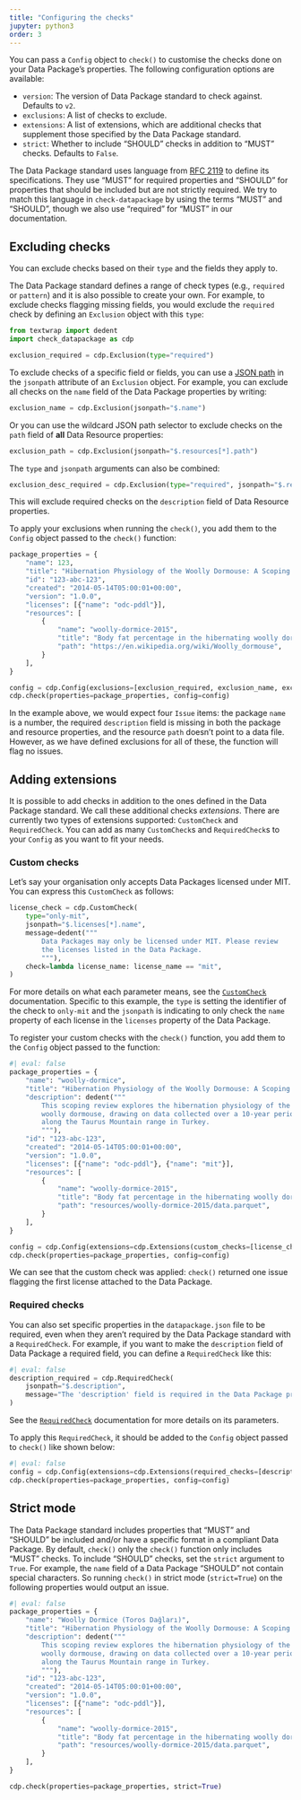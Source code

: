 ```yaml
---
title: "Configuring the checks"
jupyter: python3
order: 3
---
```


You can pass a `Config` object to `check()` to customise the checks done
on your Data Package's properties. The following configuration options
are available:

-   `version`: The version of Data Package standard to check against.
    Defaults to `v2`.
-   `exclusions`: A list of checks to exclude.
-   `extensions`: A list of extensions, which are additional checks that
    supplement those specified by the Data Package standard.
-   `strict`: Whether to include "SHOULD" checks in addition to "MUST"
    checks. Defaults to `False`.

::: callout-important
The Data Package standard uses language from [RFC
2119](https://www.ietf.org/rfc/rfc2119.txt) to define its
specifications. They use "MUST" for required properties and "SHOULD" for
properties that should be included but are not strictly required. We try
to match this language in `check-datapackage` by using the terms "MUST"
and "SHOULD", though we also use "required" for "MUST" in our
documentation.
:::

## Excluding checks

You can exclude checks based on their `type` and the fields they apply
to.

The Data Package standard defines a range of check types (e.g.,
`required` or `pattern`) and it is also possible to create your own. For
example, to exclude checks flagging missing fields, you would exclude
the `required` check by defining an `Exclusion` object with this `type`:

```python
from textwrap import dedent
import check_datapackage as cdp

exclusion_required = cdp.Exclusion(type="required")
```

To exclude checks of a specific field or fields, you can use a [JSON
path](https://en.wikipedia.org/wiki/JSONPath) in the `jsonpath`
attribute of an `Exclusion` object. For example, you can exclude all
checks on the `name` field of the Data Package properties by writing:

```python
exclusion_name = cdp.Exclusion(jsonpath="$.name")
```

Or you can use the wildcard JSON path selector to exclude checks on the
`path` field of **all** Data Resource properties:

```python
exclusion_path = cdp.Exclusion(jsonpath="$.resources[*].path")
```

The `type` and `jsonpath` arguments can also be combined:

```python
exclusion_desc_required = cdp.Exclusion(type="required", jsonpath="$.resources[*].description")
```

This will exclude required checks on the `description` field of Data
Resource properties.

To apply your exclusions when running the `check()`, you add them to the
`Config` object passed to the `check()` function:

```python
package_properties = {
    "name": 123,
    "title": "Hibernation Physiology of the Woolly Dormouse: A Scoping Review.",
    "id": "123-abc-123",
    "created": "2014-05-14T05:00:01+00:00",
    "version": "1.0.0",
    "licenses": [{"name": "odc-pddl"}],
    "resources": [
        {
            "name": "woolly-dormice-2015",
            "title": "Body fat percentage in the hibernating woolly dormouse",
            "path": "https://en.wikipedia.org/wiki/Woolly_dormouse",
        }
    ],
}

config = cdp.Config(exclusions=[exclusion_required, exclusion_name, exclusion_path])
cdp.check(properties=package_properties, config=config)
```

In the example above, we would expect four `Issue` items: the package
`name` is a number, the required `description` field is missing in both
the package and resource properties, and the resource `path` doesn't
point to a data file. However, as we have defined exclusions for all of
these, the function will flag no issues.

## Adding extensions

It is possible to add checks in addition to the ones defined in the Data
Package standard. We call these additional checks *extensions*. There
are currently two types of extensions supported: `CustomCheck` and
`RequiredCheck`. You can add as many `CustomCheck`s and `RequiredCheck`s
to your `Config` as you want to fit your needs.

### Custom checks

Let's say your organisation only accepts Data Packages licensed under
MIT. You can express this `CustomCheck` as follows:

```python
license_check = cdp.CustomCheck(
    type="only-mit",
    jsonpath="$.licenses[*].name",
    message=dedent("""
        Data Packages may only be licensed under MIT. Please review
        the licenses listed in the Data Package.
        """),
    check=lambda license_name: license_name == "mit",
)
```

For more details on what each parameter means, see the
[`CustomCheck`](/docs/reference/custom_check.qmd) documentation.
Specific to this example, the `type` is setting the identifier of the
check to `only-mit` and the `jsonpath` is indicating to only check the
`name` property of each license in the `licenses` property of the Data
Package.

To register your custom checks with the `check()` function, you add them
to the `Config` object passed to the function:

```python
#| eval: false
package_properties = {
    "name": "woolly-dormice",
    "title": "Hibernation Physiology of the Woolly Dormouse: A Scoping Review.",
    "description": dedent("""
        This scoping review explores the hibernation physiology of the
        woolly dormouse, drawing on data collected over a 10-year period
        along the Taurus Mountain range in Turkey.
        """),
    "id": "123-abc-123",
    "created": "2014-05-14T05:00:01+00:00",
    "version": "1.0.0",
    "licenses": [{"name": "odc-pddl"}, {"name": "mit"}],
    "resources": [
        {
            "name": "woolly-dormice-2015",
            "title": "Body fat percentage in the hibernating woolly dormouse",
            "path": "resources/woolly-dormice-2015/data.parquet",
        }
    ],
}

config = cdp.Config(extensions=cdp.Extensions(custom_checks=[license_check]))
cdp.check(properties=package_properties, config=config)
```

We can see that the custom check was applied: `check()` returned one
issue flagging the first license attached to the Data Package.

### Required checks

You can also set specific properties in the `datapackage.json` file to
be required, even when they aren't required by the Data Package standard
with a `RequiredCheck`. For example, if you want to make the
`description` field of Data Package a required field, you can define a
`RequiredCheck` like this:

```python
#| eval: false
description_required = cdp.RequiredCheck(
    jsonpath="$.description",
    message="The 'description' field is required in the Data Package properties.",
)
```

See the [`RequiredCheck`](/docs/reference/required_check.qmd)
documentation for more details on its parameters.

To apply this `RequiredCheck`, it should be added to the `Config` object
passed to `check()` like shown below:

```python
#| eval: false
config = cdp.Config(extensions=cdp.Extensions(required_checks=[description_required]))
cdp.check(properties=package_properties, config=config)
```

## Strict mode

The Data Package standard includes properties that "MUST" and "SHOULD"
be included and/or have a specific format in a compliant Data Package.
By default, `check()` only the `check()` function only includes "MUST"
checks. To include "SHOULD" checks, set the `strict` argument to `True`.
For example, the `name` field of a Data Package "SHOULD" not contain
special characters. So running `check()` in strict mode (`strict=True`)
on the following properties would output an issue.

```python
#| eval: false
package_properties = {
    "name": "Woolly Dormice (Toros Dağları)",
    "title": "Hibernation Physiology of the Woolly Dormouse: A Scoping Review.",
    "description": dedent("""
        This scoping review explores the hibernation physiology of the
        woolly dormouse, drawing on data collected over a 10-year period
        along the Taurus Mountain range in Turkey.
        """),
    "id": "123-abc-123",
    "created": "2014-05-14T05:00:01+00:00",
    "version": "1.0.0",
    "licenses": [{"name": "odc-pddl"}],
    "resources": [
        {
            "name": "woolly-dormice-2015",
            "title": "Body fat percentage in the hibernating woolly dormouse",
            "path": "resources/woolly-dormice-2015/data.parquet",
        }
    ],
}

cdp.check(properties=package_properties, strict=True)
```
